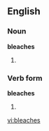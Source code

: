 ==English==

===Noun===
'''bleaches'''

# {{plural of|bleach}}

===Verb form===
'''bleaches'''

#{{third-person singular of|[[bleach]]}}

[[vi:bleaches]]
